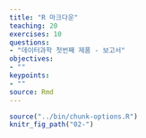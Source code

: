 ```yaml
---
title: "R 마크다운"
teaching: 20
exercises: 10
questions:
- "데이터과학 첫번째 제품 - 보고서"
objectives:
- ""
keypoints:
- ""
source: Rmd
---
```


```r
source("../bin/chunk-options.R")
knitr_fig_path("02-")
```

## 


